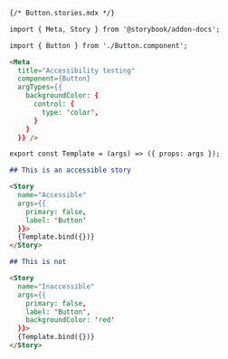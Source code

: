 ```md
{/* Button.stories.mdx */}

import { Meta, Story } from '@storybook/addon-docs';

import { Button } from './Button.component';

<Meta 
  title="Accessibility testing" 
  component={Button} 
  argTypes={{
    backgroundColor: {
      control: {
        type: 'color',
      }
    }
  }} />

export const Template = (args) => ({ props: args });

## This is an accessible story

<Story
  name="Accessible"
  args={{ 
    primary: false,
    label: 'Button'
  }}>
  {Template.bind({})}
</Story>

## This is not

<Story
  name="Inaccessible"
  args={{ 
    primary: false, 
    label: 'Button', 
    backgroundColor: 'red'
  }}>
  {Template.bind({})}
</Story>
```